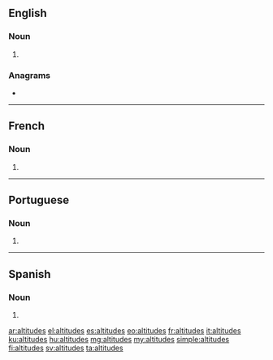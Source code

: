 ==English==

===Noun===
{{head|en|noun plural form}}

# {{plural of|altitude|lang=en}}

===Anagrams===
* {{l|en|latitudes}}

----

==French==

===Noun===
{{head|fr|noun plural form|g=f}}

# {{plural of|altitude|lang=fr}}

----

==Portuguese==

===Noun===
{{head|pt|noun plural form}}

# {{plural of|altitude|lang=pt}}

----

==Spanish==

===Noun===
{{head|es|noun form|g=f-p}}

# {{plural of|altitud|lang=es}}

[[ar:altitudes]]
[[el:altitudes]]
[[es:altitudes]]
[[eo:altitudes]]
[[fr:altitudes]]
[[it:altitudes]]
[[ku:altitudes]]
[[hu:altitudes]]
[[mg:altitudes]]
[[my:altitudes]]
[[simple:altitudes]]
[[fi:altitudes]]
[[sv:altitudes]]
[[ta:altitudes]]